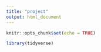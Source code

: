 ```yaml
---
title: "project"
output: html_document
---
```


```r
knitr::opts_chunk$set(echo = TRUE)
```

```r
library(tidyverse)



```